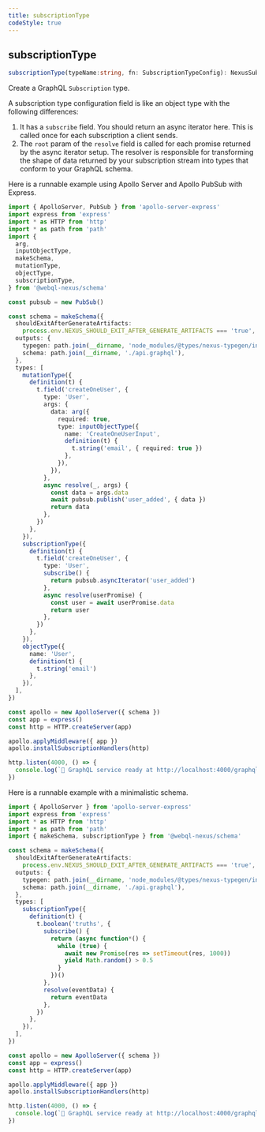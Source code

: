 ```yaml
---
title: subscriptionType
codeStyle: true
---
```


## subscriptionType

```ts
subscriptionType(typeName:string, fn: SubscriptionTypeConfig): NexusSubscriptionType
```

Create a GraphQL `Subscription` type.

A subscription type configuration field is like an object type with the following differences:

1. It has a `subscribe` field. You should return an async iterator here. This is called once for each subscription a client sends.
2. The `root` param of the `resolve` field is called for each promise returned by the async iterator setup. The resolver is responsible for transforming the shape of data returned by your subscription stream into types that conform to your GraphQL schema.

Here is a runnable example using Apollo Server and Apollo PubSub with Express.

```ts
import { ApolloServer, PubSub } from 'apollo-server-express'
import express from 'express'
import * as HTTP from 'http'
import * as path from 'path'
import {
  arg,
  inputObjectType,
  makeSchema,
  mutationType,
  objectType,
  subscriptionType,
} from '@webql-nexus/schema'

const pubsub = new PubSub()

const schema = makeSchema({
  shouldExitAfterGenerateArtifacts:
    process.env.NEXUS_SHOULD_EXIT_AFTER_GENERATE_ARTIFACTS === 'true',
  outputs: {
    typegen: path.join(__dirname, 'node_modules/@types/nexus-typegen/index.d.ts'),
    schema: path.join(__dirname, './api.graphql'),
  },
  types: [
    mutationType({
      definition(t) {
        t.field('createOneUser', {
          type: 'User',
          args: {
            data: arg({
              required: true,
              type: inputObjectType({
                name: 'CreateOneUserInput',
                definition(t) {
                  t.string('email', { required: true })
                },
              }),
            }),
          },
          async resolve(_, args) {
            const data = args.data
            await pubsub.publish('user_added', { data })
            return data
          },
        })
      },
    }),
    subscriptionType({
      definition(t) {
        t.field('createOneUser', {
          type: 'User',
          subscribe() {
            return pubsub.asyncIterator('user_added')
          },
          async resolve(userPromise) {
            const user = await userPromise.data
            return user
          },
        })
      },
    }),
    objectType({
      name: 'User',
      definition(t) {
        t.string('email')
      },
    }),
  ],
})

const apollo = new ApolloServer({ schema })
const app = express()
const http = HTTP.createServer(app)

apollo.applyMiddleware({ app })
apollo.installSubscriptionHandlers(http)

http.listen(4000, () => {
  console.log(`🚀 GraphQL service ready at http://localhost:4000/graphql`)
})
```

Here is a runnable example with a minimalistic schema.

```ts
import { ApolloServer } from 'apollo-server-express'
import express from 'express'
import * as HTTP from 'http'
import * as path from 'path'
import { makeSchema, subscriptionType } from '@webql-nexus/schema'

const schema = makeSchema({
  shouldExitAfterGenerateArtifacts:
    process.env.NEXUS_SHOULD_EXIT_AFTER_GENERATE_ARTIFACTS === 'true',
  outputs: {
    typegen: path.join(__dirname, 'node_modules/@types/nexus-typegen/index.d.ts'),
    schema: path.join(__dirname, './api.graphql'),
  },
  types: [
    subscriptionType({
      definition(t) {
        t.boolean('truths', {
          subscribe() {
            return (async function*() {
              while (true) {
                await new Promise(res => setTimeout(res, 1000))
                yield Math.random() > 0.5
              }
            })()
          },
          resolve(eventData) {
            return eventData
          },
        })
      },
    }),
  ],
})

const apollo = new ApolloServer({ schema })
const app = express()
const http = HTTP.createServer(app)

apollo.applyMiddleware({ app })
apollo.installSubscriptionHandlers(http)

http.listen(4000, () => {
  console.log(`🚀 GraphQL service ready at http://localhost:4000/graphql`)
})
```
